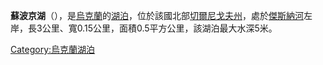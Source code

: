 '''蘇波京湖'''（{{lang-uk|Супотин}}），是[[烏克蘭|烏克蘭]]的[[湖泊|湖泊]]，位於該國北部[[切爾尼戈夫州|切爾尼戈夫州]]，處於[[傑斯納河|傑斯納河]]左岸，長3公里、寬0.15公里，面積0.5平方公里，該湖泊最大水深5米。

{{Ukraine-geo-stub}}
[[Category:烏克蘭湖泊|Category:烏克蘭湖泊]]